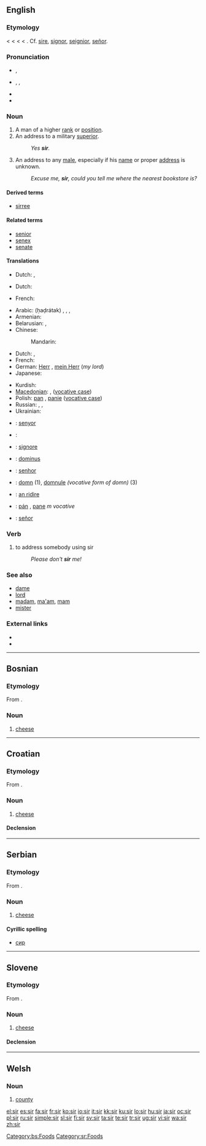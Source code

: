 {{wikipedia|dab=sir (disambiguation)}}
{{also|Sir|sır|sír|sîr|şîr}}
==English==

===Etymology===
< {{etyl|enm}} {{term|sir|lang=enm}} < {{etyl|fro}} {{term|sire||master, sir, lord}} <  {{etyl|la}} {{term|senior||[[older]], [[elder]]|lang=la}} < {{term|senex||old|lang=la}}. Cf. [[sire]], [[signor]], [[seignior]], [[señor]].

===Pronunciation===
* {{a|UK}} {{IPA|/sɜː(ɹ)/}}, {{SAMPA|/s3:(r)/}}
* {{a|US}} {{enPR|sûr}}, {{IPA|/sɝ/}}, {{SAMPA|/s3`/}}
* {{audio|en-us-sir.ogg|Audio (US)}}
* {{rhymes|ɜː(r)}}

===Noun===
{{wikipedia|sir|sir (title)}}
{{en-noun|sg=sir or Sir|s}}

# A man of a higher [[rank]] or [[position]].
# An address to a military [[superior]].
#: ''Yes '''sir'''.''
# An address to any [[male]], especially if his [[name]] or proper [[address]] is unknown.
#: ''Excuse me, '''sir''', could you tell me where the nearest bookstore is?''

====Derived terms====
* [[sirree]]

====Related terms====
* [[senior]]
* [[senex]]
* [[senate]]

====Translations====
{{trans-top| man of a higher rank or position}}
* Dutch: {{t+|nl|heer|m}}, {{t+|nl|meneer|m}}
{{trans-mid}}
{{trans-bottom}}

{{trans-top|address to a military superior}}
* Dutch: {{t+|nl|meneer|m}}
{{trans-mid}}
* French: {{t+|fr|monsieur|m}}
{{trans-bottom}}

{{trans-top|address to any male, especially if his name or proper address is unknown}}
* Arabic: {{Arab|[[حضرتك]]}} (ḥaḍrátak) {{m}},  {{t|ar|أستاذ|m|tr=ʼustaadh|sc=Arab}},  {{t|ar|سيد|m|tr=sáyyid|sc=Arab}},  {{t|ar|حضرتك|m|tr=HaDrátak|sc=Arab}}
* Armenian: {{t-|hy|պարոն|tr=paron|sc=Armn|xs=Armenian}}
* Belarusian: {{t|be|спадар|m|tr=spadár|sc=Cyrl}},  {{t|be|пан|m|tr=pan|sc=Cyrl}}
* Chinese:
*: Mandarin: {{t|zh|先生|tr=xiānsheng|sc=Hani}}
* Dutch: {{t+|nl|meneer|m}}, {{t+|nl|mijnheer|m}}
* French: {{t+|fr|monsieur|m}}
* German: [[Herr]] {{m}}, [[mein Herr]] {{m}} (''my lord'')
* Japanese: {{t|ja|だんな|tr=danna|sc=Jpan}}
{{trans-mid}}
* Kurdish: {{ku-Arab|[[کاک]]}}
* [[Macedonian]]: {{t-|mk|господин|m|tr=góspodin|sc=Cyrl|xs=Macedonian}},  {{t|mk|господине|m|tr=gospódine|sc=Cyrl|xs=Macedonian}} ([[vocative case]])
* Polish: [[pan]] {{m}}, [[panie]] {{m}} ([[vocative case]])
* Russian: {{qualifier|obsolete}} {{t|ru|сударь|m|tr=súdarʹ)|sc=Cyrl}},  {{t|ru|господин|m|tr=gospodín|sc=Cyrl}},  {{qualifier|n translations from English}} {{t|ru|сэр|m|tr=ser|sc=Cyrl}}
* Ukrainian: {{t|uk|пан|m|tr=pan|sc=Cyrl}}
{{trans-bottom}}

{{checktrans-top}}
* {{ttbc|Catalan}}: [[senyor]] {{m}}
* {{fr}}: {{t+|fr|seigneur}} {{m}}
* {{ttbc|Italian}}: [[signore]] {{m}}
* {{ttbc|Latin}}: [[dominus]] {{m}}
{{trans-mid}}
* {{ttbc|Portuguese}}: [[senhor]] {{m}}
* {{ttbc|Romanian}}: [[domn]] {{m}} (1), [[domnule]] ''(vocative form of domn)'' {{m}} (3)
* {{ttbc|Scottish Gaelic}}: [[An Ridire|an ridire]] {{m}}
* {{ttbc|Slovak}}: [[pán]] {{m}}, [[pane]] ''m vocative''
* {{ttbc|Spanish}}: [[señor]] {{m}}
{{trans-bottom}}

===Verb===
{{en-verb}}

# to address somebody using sir
#: ''Please don't '''sir''' me!''

===See also===
* [[dame]]
* [[lord]]
* [[madam]], [[ma'am]], [[mam]]
* [[mister]]

===External links===
* {{R:Webster 1913}}
* {{R:Century 1911}}

----

==Bosnian==

===Etymology===
From {{proto|Slavic|syrъ|lang=bs}}.

===Noun===
{{infl|bs|noun|g=m}}

# [[cheese]]

[[Category:bs:Foods]]

----

==Croatian==

===Etymology===
From {{proto|Slavic|syrъ|lang=hr}}.

===Noun===
{{infl|hr|noun|g=m|head=sȉr}}

# [[cheese]]

====Declension====
{{hr-decl-noun
|sir|sirevi
|sira|sireva
|siru|sirevima
|sir|sireve
|siru|sirevi
|siru|sirevima
|sirom|sirevima
}}

----

==Serbian==

===Etymology===
From {{proto|Slavic|syrъ|lang=sr}}.

===Noun===
{{infl|sr|noun|g=m}}

# [[cheese]]

====Cyrillic spelling====
* [[сир#Serbian|сир]]

[[Category:sr:Foods]]

----

==Slovene==

===Etymology===
From {{proto|Slavic|syrъ|lang=sl}}.

===Noun===
{{infl|sl|noun|g=m|dual|sira|plural|siri}}

# [[cheese]]

====Declension====
{{sl-noun-m1}}

----

==Welsh==

===Noun===
{{cy-noun|f|siroedd}}

# [[county]]

[[el:sir]]
[[es:sir]]
[[fa:sir]]
[[fr:sir]]
[[ko:sir]]
[[io:sir]]
[[it:sir]]
[[kk:sir]]
[[ku:sir]]
[[lo:sir]]
[[hu:sir]]
[[ja:sir]]
[[oc:sir]]
[[pl:sir]]
[[ru:sir]]
[[simple:sir]]
[[sl:sir]]
[[fi:sir]]
[[sv:sir]]
[[ta:sir]]
[[te:sir]]
[[tr:sir]]
[[ug:sir]]
[[vi:sir]]
[[wa:sir]]
[[zh:sir]]